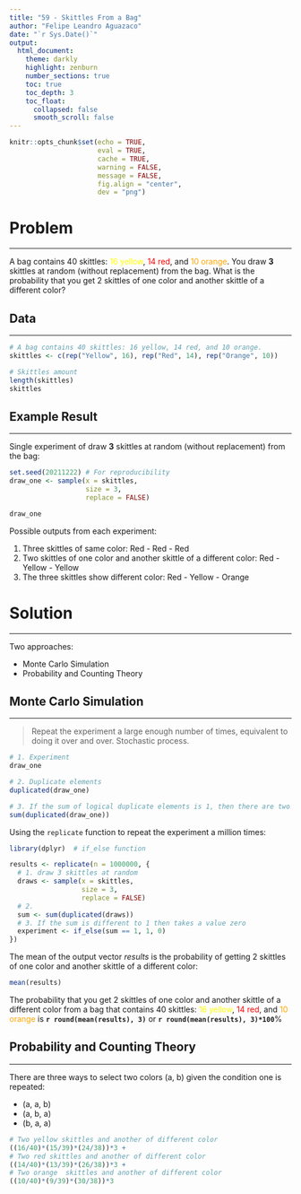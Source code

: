 ```yaml
---
title: "59 - Skittles From a Bag"
author: "Felipe Leandro Aguazaco"
date: "`r Sys.Date()`"
output: 
  html_document:
    theme: darkly
    highlight: zenburn
    number_sections: true
    toc: true
    toc_depth: 3
    toc_float:
      collapsed: false
      smooth_scroll: false
---
```


```r
knitr::opts_chunk$set(echo = TRUE,
                      eval = TRUE,
                      cache = TRUE,
                      warning = FALSE, 
                      message = FALSE, 
                      fig.align = "center", 
                      dev = "png")
```

# Problem

---

A bag contains 40 skittles: <span style = "color:yellow">16 yellow</span>, <span style = "color:red">14 red</span>, and <span style = "color:orange">10 orange</span>. You draw **3** skittles at random (without replacement) from the bag. What is the probability that you get 2 skittles of one color and another skittle of a different color? 

## Data 

---

```r

# A bag contains 40 skittles: 16 yellow, 14 red, and 10 orange.
skittles <- c(rep("Yellow", 16), rep("Red", 14), rep("Orange", 10))

# Skittles amount
length(skittles) 
skittles

```

## Example Result

---

Single experiment of draw **3** skittles at random (without replacement) from the bag:

```r

set.seed(20211222) # For reproducibility
draw_one <- sample(x = skittles, 
                   size = 3, 
                   replace = FALSE)

draw_one
```

Possible outputs from each experiment:

1. Three skittles of same color: Red - Red - Red  
2. Two skittles of one color and another skittle of a different color: Red - Yellow - Yellow  
3. The three skittles show different color: Red - Yellow - Orange  

# Solution

---

Two approaches:

* Monte Carlo Simulation 
* Probability and Counting Theory

## Monte Carlo Simulation 

---

> Repeat the experiment a large enough number of times, equivalent to doing it over and over. Stochastic process. 

```r
# 1. Experiment
draw_one

# 2. Duplicate elements
duplicated(draw_one)

# 3. If the sum of logical duplicate elements is 1, then there are two skittles of one color and another skittle of a different color
sum(duplicated(draw_one))

```

Using the `replicate` function to repeat the experiment a million times:

```r

library(dplyr)  # if_else function

results <- replicate(n = 1000000, {
  # 1. draw 3 skittles at random
  draws <- sample(x = skittles, 
                  size = 3, 
                  replace = FALSE)
  # 2. 
  sum <- sum(duplicated(draws))
  # 3. If the sum is different to 1 then takes a value zero
  experiment <- if_else(sum == 1, 1, 0)
})
```

The mean of the output vector *results* is the probability of getting 2 skittles of one color and another skittle of a different color:

```r

mean(results)

```

The probability that you get 2 skittles of one color and another skittle of a different color from a bag that contains 40 skittles: <span style = "color:yellow">16 yellow</span>, <span style = "color:red">14 red</span>, and <span style = "color:orange">10 orange</span> is **`r round(mean(results), 3)`** or **`r round(mean(results), 3)*100`**\%

## Probability and Counting Theory

---

There are three ways to select two colors (a, b) given the condition one is repeated: 

* (a, a, b) 
* (a, b, a) 
* (b, a, a)

```r

# Two yellow skittles and another of different color
((16/40)*(15/39)*(24/38))*3 + 
# Two red skittles and another of different color
((14/40)*(13/39)*(26/38))*3 + 
# Two orange  skittles and another of different color
((10/40)*(9/39)*(30/38))*3 

```

